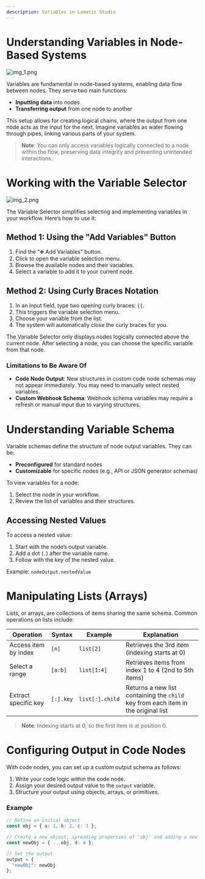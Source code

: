 ```yaml
---
description: Variables in Lamatic Studio
---
```


# Understanding Variables in Node-Based Systems

![img_1.png](./img_1.png)

Variables are fundamental in node-based systems, enabling data flow between nodes. They serve two main functions:

- **Inputting data** into nodes
- **Transferring output** from one node to another

This setup allows for creating logical chains, where the output from one node acts as the input for the next. Imagine variables as water flowing through pipes, linking various parts of your system.

> **Note**: You can only access variables logically connected to a node within the flow, preserving data integrity and preventing unintended interactions.

# Working with the Variable Selector
![img_2.png](./img_2.png)

The Variable Selector simplifies selecting and implementing variables in your workflow. Here’s how to use it:

## Method 1: Using the "Add Variables" Button

1. Find the "➕ Add Variables" button.
2. Click to open the variable selection menu.
3. Browse the available nodes and their variables.
4. Select a variable to add it to your current node.

## Method 2: Using Curly Braces Notation

1. In an input field, type two opening curly braces: `{{`.
2. This triggers the variable selection menu.
3. Choose your variable from the list.
4. The system will automatically close the curly braces for you.

The Variable Selector only displays nodes logically connected above the current node. After selecting a node, you can choose the specific variable from that node.

### Limitations to Be Aware Of

- **Code Node Output**: New structures in custom code node schemas may not appear immediately. You may need to manually select nested variables.
- **Custom Webhook Schema**: Webhook schema variables may require a refresh or manual input due to varying structures.

# Understanding Variable Schema

Variable schemas define the structure of node output variables. They can be:

- **Preconfigured** for standard nodes
- **Customizable** for specific nodes (e.g., API or JSON generator schemas)

To view variables for a node:

1. Select the node in your workflow.
2. Review the list of variables and their structures.

## Accessing Nested Values

To access a nested value:

1. Start with the node’s output variable.
2. Add a dot (`.`) after the variable name.
3. Follow with the key of the nested value.

Example: `nodeOutput.nestedValue`

# Manipulating Lists (Arrays)

Lists, or arrays, are collections of items sharing the same schema. Common operations on lists include:

| Operation                | Syntax     | Example         | Explanation                                                                      |
|--------------------------|------------|-----------------|----------------------------------------------------------------------------------|
| Access item by index     | `[n]`      | `list[2]`       | Retrieves the 3rd item (indexing starts at 0)                                    |
| Select a range           | `[a:b]`    | `list[1:4]`     | Retrieves items from index 1 to 4 (2nd to 5th items)                             |
| Extract specific key     | `[:].key`  | `list[:].child` | Returns a new list containing the `child` key from each item in the original list |

> **Note**: Indexing starts at 0, so the first item is at position 0.

# Configuring Output in Code Nodes

With code nodes, you can set up a custom output schema as follows:

1. Write your code logic within the code node.
2. Assign your desired output value to the `output` variable.
3. Structure your output using objects, arrays, or primitives.

### Example

```javascript
// Define an initial object
const obj = { a: 1, b: 2, c: 3 };

// Create a new object, spreading properties of 'obj' and adding a new property
const newObj = { ...obj, d: 4 };

// Set the output
output = {
  "newObj": newObj
};